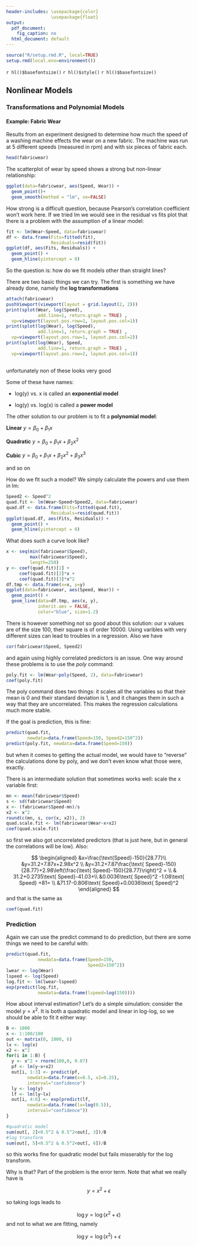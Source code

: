 ```yaml
---
header-includes: \usepackage{color}
                 \usepackage{float}
output:
  pdf_document:
    fig_caption: no
  html_document: default
---
```


```r
source("R/setup.rmd.R", local=TRUE)
setup.rmd(local.env=environment())
```
`r hl()$basefontsize()`
`r hl()$style()`
`r hl()$basefontsize()`

## Nonlinear Models

### Transformations and Polynomial Models

#### **Example**: Fabric Wear

Results from an experiment designed to determine how much the speed of a washing machine effects the wear on a new fabric. The machine was run at 5 different speeds (measured in rpm) and with six pieces of fabric each.

```r
head(fabricwear)
```

The scatterplot of wear by speed shows a strong but non-linear relationship:

```r
ggplot(data=fabricwear, aes(Speed, Wear)) +
  geom_point()+
  geom_smooth(method = "lm", se=FALSE)
```

How strong is a difficult question, because Pearson's correlation coefficient won't work here. If we tried lm we would see in the residual vs fits plot that there is a problem with the assumption of a linear model:

```r
fit <- lm(Wear~Speed, data=fabricwear)
df <- data.frame(Fits=fitted(fit),
                 Residuals=resid(fit))
ggplot(df, aes(Fits, Residuals)) +
  geom_point() +
  geom_hline(yintercept = 0)
```

So the question is: how do we fit models other than straight lines?

There are two basic things we can try. The first is something we have already done, namely the **log transformations**

```r
attach(fabricwear)
pushViewport(viewport(layout = grid.layout(2, 2)))
print(splot(Wear, log(Speed), 
            add.line=1, return.graph = TRUE) ,
  vp=viewport(layout.pos.row=1, layout.pos.col=1))
print(splot(log(Wear), log(Speed), 
            add.line=1, return.graph = TRUE) ,
  vp=viewport(layout.pos.row=1, layout.pos.col=2))        
print(splot(log(Wear), Speed, 
            add.line=1, return.graph = TRUE) ,
  vp=viewport(layout.pos.row=2, layout.pos.col=1))
  
```

unfortunately non of these looks very good

Some of these have names:

- log(y) vs. x is called an **exponential model**

- log(y) vs. log(x) is called a **power model**

The other solution to our problem is to fit a **polynomial model**:

**Linear** $y=\beta_0+\beta_1 x$

**Quadratic** $y=\beta_0+\beta_1 x+\beta_2 x^2$

**Cubic** $y=\beta_0+\beta_1 x+\beta_2 x^2+\beta_3 x^3$

and so on

How do we fit such a model? We simply calculate the powers and use them in lm:

```r
Speed2 <- Speed^2
quad.fit <- lm(Wear~Speed+Speed2, data=fabricwear)
quad.df <- data.frame(Fits=fitted(quad.fit),
                 Residuals=resid(quad.fit))
ggplot(quad.df, aes(Fits, Residuals)) +
  geom_point() +
  geom_hline(yintercept = 0)
```

What does such a curve look like? 

```r
x <- seq(min(fabricwear$Speed), 
         max(fabricwear$Speed),
         length=250)
y <- coef(quad.fit)[1] + 
     coef(quad.fit)[2]*x +
     coef(quad.fit)[3]*x^2
df.tmp <- data.frame(x=x, y=y)
ggplot(data=fabricwear, aes(Speed, Wear)) +
  geom_point() +
  geom_line(data=df.tmp, aes(x, y), 
            inherit.aes = FALSE,
            color="blue", size=1.2)
```

There is however something not so good about this solution: our x values are of the size 100, their square is of order 10000. Using varibles with very different sizes can lead to troubles in a regression. Also we have

```r
cor(fabricwear$Speed, Speed2)
```

and again using highly correlated predictors is an issue. One way around these problems is to use the *poly* command:

```r
poly.fit <- lm(Wear~poly(Speed, 2), data=fabricwear)
coef(poly.fit)
```

The poly command does two things: it scales all the variables so that their mean is 0 and their standard deviation is 1, and it changes them in such a way that they are uncorrelated. This makes the regression calculations much more stable.

If the goal is prediction, this is fine:

```r
predict(quad.fit, 
        newdata=data.frame(Speed=150, Speed2=150^2))
predict(poly.fit, newdata=data.frame(Speed=150))
```

but when it comes to getting the actual model, we would have to "reverse" the calculations done by poly, and we don't even know what those were, exactly.

There is an intermediate solution that sometimes works well: scale the x variable first:

```r
mn <- mean(fabricwear$Speed)
s <- sd(fabricwear$Speed)
x <- (fabricwear$Speed-mn)/s
x2 <- x^2
round(c(mn, s, cor(x, x2)), 2)
quad.scale.fit <- lm(fabricwear$Wear~x+x2)
coef(quad.scale.fit)
```

so first we also got uncorrelated predictors (that is just here, but in general the correlations will be low). Also:

$$
\begin{aligned}
&x=\frac{\text{Speed}-150}{28.77}\\
&y=31.2+7.87x+2.98x^2 \\
&y=31.2+7.87\frac{\text{ Speed}-150}{28.77}+2.98\left(\frac{\text{ Speed}-150}{28.77}\right)^2    = \\
& 31.2+0.2735\text{ Speed}-41.03+\\
&0.0036\text{ Speed}^2 -1.08\text{ Speed}  +81= \\
&71.17-0.806\text{ Speed}+0.0036\text{ Speed}^2
\end{aligned}
$$
and that is the same as

```r
coef(quad.fit)
```

### Prediction

Again we can use the predict command to do prediction, but there are some things we need to be careful with:

```r
predict(quad.fit, 
            newdata=data.frame(Speed=150, 
                               Speed2=150^2))
lwear <- log(Wear)
lspeed <- log(Speed)
log.fit <- lm(lwear~lspeed)
exp(predict(log.fit, 
            newdata=data.frame(lspeed=log(150))))
```

How about interval estimation? Let's do a simple simulation: consider the model $y=x^2$. It is both a quadratic model and linear in log-log, so we should be able to fit it either way:

```r
B <- 1000
x <- 1:100/100
out <- matrix(0, 1000, 6)
lx <- log(x)
x2 <- x^2
for(i in 1:B) {
  y <- x^2 + rnorm(100,0, 0.07)
  pf <- lm(y~x+x2)
  out[i, 1:3] <- predict(pf, 
        newdata=data.frame(x=0.5, x2=0.25),
        interval="confidence")
  ly <- log(y)
  lf <- lm(ly~lx)
  out[i, 4:6] <- exp(predict(lf,
        newdata=data.frame(lx=log(0.5)),
        interval="confidence"))  
}
```

```r
#quadratic model
sum(out[, 2]<0.5^2 & 0.5^2<out[, 3])/B
#log transform
sum(out[, 5]<0.5^2 & 0.5^2<out[, 6])/B
```

so this works fine for quadratic model but fails misserably for the log transform. 

Why is that? Part of the problem is the error term. Note that what we really have is

$$
y=x^2+\epsilon
$$

so taking logs leads to 

$$
\log y = \log (x^2+\epsilon)
$$
and not to what we are fitting, namely

$$
\log y = \log (x^2 ) +\epsilon
$$
